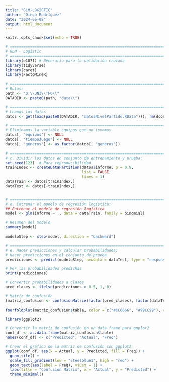 ---
title: "GLM-LOGÍSTIC"
author: "Diego Rodríguez"
date: "2024-06-08"
output: html_document
---

```{r setup, include=FALSE}
knitr::opts_chunk$set(echo = TRUE)
```

```{r}
# ==============================================================================
# GLM - Logístic 
# ==============================================================================
library(e1071) # Necesario para la validación cruzada
library(tidyverse)
library(caret)
library(FactoMineR)

# ==============================================================================
# Rutas: 
path <- "D:\\UNI\\TFG\\"
DATADIR <- paste0(path, "data\\")

# ==============================================================================
# Leemos los datos
datos <- get(load(paste0(DATADIR, "datosNivelPartido.RData"))); rm(dconAgrupado)

# ==============================================================================
# Eliminamos la variable equipos que no tenemos
datos[, "equipos"] <- NULL
datos[, "tiempoJuego"] <- NULL
datos[, "generos"] <- as.factor(datos[, "generos"])

# ==============================================================================
# c. Dividir los datos en conjunto de entrenamiento y prueba:
set.seed(123)  # Para reproducibilidad
trainIndex <- createDataPartition(datos$informe, p = 0.8, 
                                  list = FALSE, 
                                  times = 1)
dataTrain <- datos[trainIndex,]
dataTest <- datos[-trainIndex,]


# ==============================================================================
# d. Entrenar el modelo de regresión logística:
## Entrenar el modelo de regresión logística
model <- glm(informe ~ ., data = dataTrain, family = binomial)

# Resumen del modelo
summary(model)

modeloStep <- step(model, direction = "backward")

# ==============================================================================
# e. Hacer predicciones y calcular probabilidades:
# Hacer predicciones en el conjunto de prueba
predicciones <- predict(modeloStep, newdata = dataTest, type = "response")

# Ver las probabilidades predichas
print(predicciones)

# Convertir probabilidades a clases
pred_clases <- ifelse(predicciones > 0.5, 1, 0)

# Matriz de confusión
(matriz_confusion <- confusionMatrix(factor(pred_clases), factor(dataTest$informe)))

fourfoldplot(matriz_confusion$table, color = c("#CC6666", "#99CC99"), conf.level = 0, margin = 1, main = "Confusion Matrix")

library(ggplot2)

# Convertir la matriz de confusión en un data frame para ggplot2
conf_df <- as.data.frame(matriz_confusion$table)
names(conf_df) <- c("Predicted", "Actual", "Freq")

# Crear el gráfico de la matriz de confusión con ggplot2
ggplot(conf_df, aes(x = Actual, y = Predicted, fill = Freq)) +
  geom_tile() +
  scale_fill_gradient(low = "steelblue1", high = "red") +
  geom_text(aes(label = Freq), vjust = 1) +
  labs(title = "Confusion Matrix", x = "Actual", y = "Predicted") +
  theme_minimal()
```